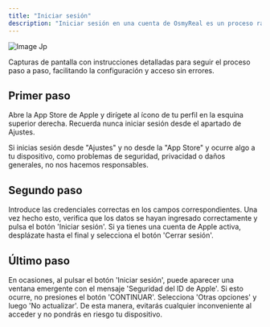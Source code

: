 ```yaml
---
title: "Iniciar sesión"
description: "Iniciar sesión en una cuenta de OsmyReal es un proceso rápido y sin complicaciones. En solo unos pocos pasos, podrás acceder a tu cuenta de forma segura y eficiente. Sigue las instrucciones a continuación para iniciar sesión sin ningún inconveniente."
---
```


![Image Jp](/image2.jfif)

Capturas de pantalla con instrucciones detalladas para seguir el proceso paso a paso, facilitando la configuración y acceso sin errores.

## Primer paso

Abre la App Store de Apple y dirígete al ícono de tu perfil en la esquina superior derecha. Recuerda nunca iniciar sesión desde el apartado de Ajustes.

<Warning>
  Si inicias sesión desde "Ajustes" y no desde la "App Store" y ocurre algo a tu dispositivo, como problemas de seguridad, privacidad o daños generales, no nos hacemos responsables.
</Warning>

## Segundo paso

Introduce las credenciales correctas en los campos correspondientes. Una vez hecho esto, verifica que los datos se hayan ingresado correctamente y pulsa el botón 'Iniciar sesión'. Si ya tienes una cuenta de Apple activa, desplázate hasta el final y selecciona el botón 'Cerrar sesión'.

## Último paso

En ocasiones, al pulsar el botón 'Iniciar sesión', puede aparecer una ventana emergente con el mensaje 'Seguridad del ID de Apple'. Si esto ocurre, no presiones el botón 'CONTINUAR'. Selecciona 'Otras opciones' y luego 'No actualizar'. De esta manera, evitarás cualquier inconveniente al acceder y no pondrás en riesgo tu dispositivo.